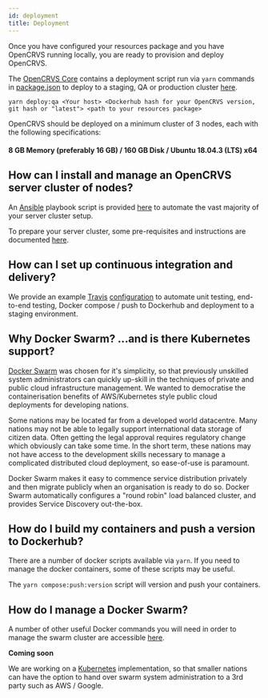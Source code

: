 ```yaml
---
id: deployment
title: Deployment
---
```


Once you have configured your resources package and you have OpenCRVS running locally, you are ready to provision and deploy OpenCRVS.

The [OpenCRVS Core](https://github.com/opencrvs/opencrvs-core) contains a deployment script run via `yarn` commands in [package.json](https://github.com/opencrvs/opencrvs-core/blob/master/package.json) to deploy to a staging, QA or production cluster [here](https://github.com/opencrvs/opencrvs-core/blob/master/deploy.sh).

`yarn deploy:qa <Your host> <Dockerhub hash for your OpenCRVS version, git hash or "latest"> <path to your resources package>`

OpenCRVS should be deployed on a minimum cluster of 3 nodes, each with the following specifications:

#### 8 GB Memory (preferably 16 GB) / 160 GB Disk / Ubuntu 18.04.3 (LTS) x64

## How can I install and manage an OpenCRVS server cluster of nodes?

An [Ansible](https://www.ansible.com/) playbook script is provided [here](https://github.com/opencrvs/opencrvs-core/blob/master/infrastructure/server-setup/playbook.yml) to automate the vast majority of your server cluster setup.

To prepare your server cluster, some pre-requisites and instructions are documented [here](https://github.com/opencrvs/opencrvs-core/tree/master/infrastructure/server-setup).

## How can I set up continuous integration and delivery?

We provide an example [Travis](https://travis-ci.org/) [configuration](https://github.com/opencrvs/opencrvs-core/blob/master/.travis.yml) to automate unit testing, end-to-end testing, Docker compose / push to Dockerhub and deployment to a staging environment.

## Why Docker Swarm? ...and is there Kubernetes support?

[Docker Swarm](https://docs.docker.com/engine/swarm/) was chosen for it's simplicity, so that previously unskilled system administrators can quickly up-skill in the techniques of private and public cloud infrastructure management. We wanted to democratise the containerisation benefits of AWS/Kubernetes style public cloud deployments for developing nations.

Some nations may be located far from a developed world datacentre. Many nations may not be able to legally support international data storage of citizen data. Often getting the legal approval requires regulatory change which obviously can take some time. In the short term, these nations may not have access to the development skills necessary to manage a complicated distributed cloud deployment, so ease-of-use is paramount.

Docker Swarm makes it easy to commence service distribution privately and then migrate publicly when an organisation is ready to do so. Docker Swarm automatically configures a "round robin" load balanced cluster, and provides Service Discovery out-the-box.

## How do I build my containers and push a version to Dockerhub?

There are a number of docker scripts available via `yarn`. If you need to manage the docker containers, some of these scripts may be useful.

The `yarn compose:push:version` script will version and push your containers.

## How do I manage a Docker Swarm?

A number of other useful Docker commands you will need in order to manage the swarm cluster are accessible [here](https://github.com/opencrvs/opencrvs-core/tree/master/infrastructure/server-setup).

**Coming soon**

We are working on a [Kubernetes](https://kubernetes.io/) implementation, so that smaller nations can have the option to hand over swarm system administration to a 3rd party such as AWS / Google.

